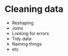 # Cleaning data {#cleaning-data}

- Reshaping
- Joins
- Looking for errors
- Tidy data
- Naming things
- etc